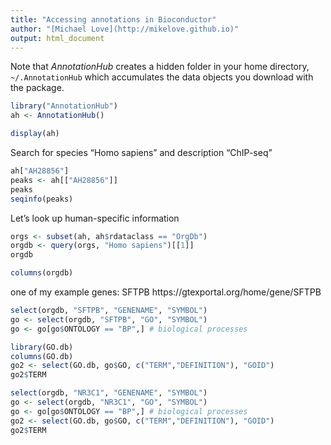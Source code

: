 ```yaml
---
title: "Accessing annotations in Bioconductor"
author: "[Michael Love](http://mikelove.github.io)"
output: html_document
---
```


Note that *AnnotationHub* creates a hidden folder in your home
directory, `~/.AnnotationHub` which accumulates the data objects you
download with the package. 

```r
library("AnnotationHub")
ah <- AnnotationHub()
```

```r
display(ah)
```

Search for species "Homo sapiens" and description "ChIP-seq"

```r
ah["AH28856"]
peaks <- ah[["AH28856"]]
peaks
seqinfo(peaks)
```

Let's look up human-specific information

```r
orgs <- subset(ah, ah$rdataclass == "OrgDb")
orgdb <- query(orgs, "Homo sapiens")[[1]]
orgdb
```

```r
columns(orgdb)
```

one of my example genes: SFTPB
https://gtexportal.org/home/gene/SFTPB

```r
select(orgdb, "SFTPB", "GENENAME", "SYMBOL")
go <- select(orgdb, "SFTPB", "GO", "SYMBOL")
go <- go[go$ONTOLOGY == "BP",] # biological processes
```

```r
library(GO.db)
columns(GO.db)
go2 <- select(GO.db, go$GO, c("TERM","DEFINITION"), "GOID")
go2$TERM
```

```r
select(orgdb, "NR3C1", "GENENAME", "SYMBOL")
go <- select(orgdb, "NR3C1", "GO", "SYMBOL")
go <- go[go$ONTOLOGY == "BP",] # biological processes
go2 <- select(GO.db, go$GO, c("TERM","DEFINITION"), "GOID")
go2$TERM
```

